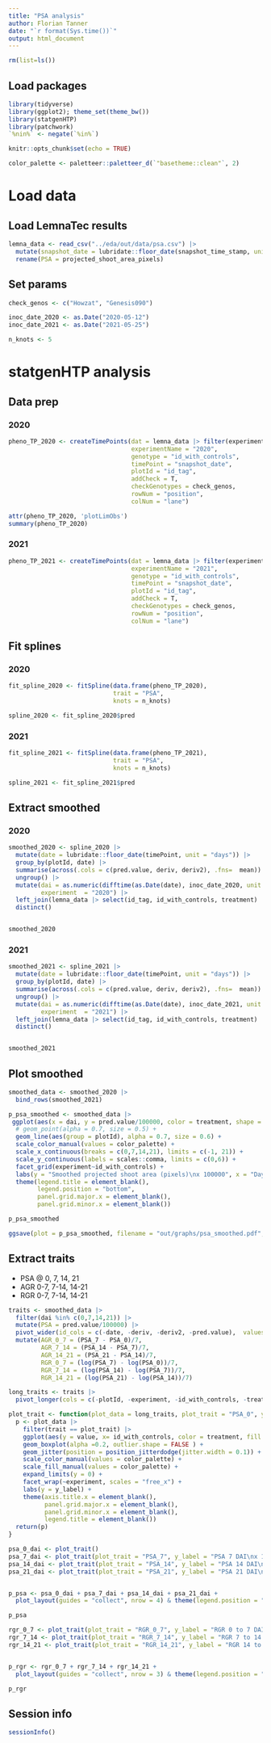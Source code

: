 ```yaml
---
title: "PSA analysis"
author: Florian Tanner
date: "`r format(Sys.time())`"
output: html_document
---
```



```r
rm(list=ls())
```



## Load packages

```r
library(tidyverse)
library(ggplot2); theme_set(theme_bw())
library(statgenHTP)
library(patchwork)
`%nin%` <- negate(`%in%`)
```

```r
knitr::opts_chunk$set(echo = TRUE)
```

```r
color_palette <- paletteer::paletteer_d(`"basetheme::clean"`, 2)
```


# Load data

## Load LemnaTec results

```r
lemna_data <- read_csv("../eda/out/data/psa.csv") |> 
  mutate(snapshot_date = lubridate::floor_date(snapshot_time_stamp, unit = "days")) |>  # Create time points) 
  rename(PSA = projected_shoot_area_pixels)
```

## Set params 
```r
check_genos <- c("Howzat", "Genesis090")

inoc_date_2020 <- as.Date("2020-05-12")
inoc_date_2021 <- as.Date("2021-05-25")

n_knots <- 5
```


# statgenHTP analysis

##  Data prep

### 2020

```r
pheno_TP_2020 <- createTimePoints(dat = lemna_data |> filter(experiment == 2020), 
                                  experimentName = "2020",
                                  genotype = "id_with_controls", 
                                  timePoint = "snapshot_date",
                                  plotId = "id_tag",
                                  addCheck = T, 
                                  checkGenotypes = check_genos,
                                  rowNum = "position",
                                  colNum = "lane")

attr(pheno_TP_2020, 'plotLimObs')
summary(pheno_TP_2020)
```
### 2021 

```r
pheno_TP_2021 <- createTimePoints(dat = lemna_data |> filter(experiment == 2021), 
                                  experimentName = "2021",
                                  genotype = "id_with_controls", 
                                  timePoint = "snapshot_date",
                                  plotId = "id_tag",
                                  addCheck = T, 
                                  checkGenotypes = check_genos,
                                  rowNum = "position",
                                  colNum = "lane")
```

## Fit splines

### 2020

```r
fit_spline_2020 <- fitSpline(data.frame(pheno_TP_2020),
                             trait = "PSA",
                             knots = n_knots)

spline_2020 <- fit_spline_2020$pred
```

### 2021

```r
fit_spline_2021 <- fitSpline(data.frame(pheno_TP_2021),
                             trait = "PSA",
                             knots = n_knots)

spline_2021 <- fit_spline_2021$pred
```

## Extract smoothed

### 2020

```r
smoothed_2020 <- spline_2020 |> 
  mutate(date = lubridate::floor_date(timePoint, unit = "days")) |> 
  group_by(plotId, date) |> 
  summarise(across(.cols = c(pred.value, deriv, deriv2), .fns=  mean)) |> 
  ungroup() |> 
  mutate(dai = as.numeric(difftime(as.Date(date), inoc_date_2020, unit = "days")),
         experiment  = "2020") |> 
  left_join(lemna_data |> select(id_tag, id_with_controls, treatment) |> rename(plotId = id_tag)) |> 
  distinct() 


smoothed_2020
```

### 2021

```r
smoothed_2021 <- spline_2021 |> 
  mutate(date = lubridate::floor_date(timePoint, unit = "days")) |> 
  group_by(plotId, date) |> 
  summarise(across(.cols = c(pred.value, deriv, deriv2), .fns=  mean)) |> 
  ungroup() |> 
  mutate(dai = as.numeric(difftime(as.Date(date), inoc_date_2021, unit = "days")),
         experiment  = "2021") |> 
  left_join(lemna_data |> select(id_tag, id_with_controls, treatment) |> rename(plotId = id_tag)) |> 
  distinct()


smoothed_2021
```

## Plot smoothed

```r
smoothed_data <- smoothed_2020 |> 
  bind_rows(smoothed_2021) 

p_psa_smoothed <- smoothed_data |> 
 ggplot(aes(x = dai, y = pred.value/100000, color = treatment, shape = treatment)) +
  # geom_point(alpha = 0.7, size = 0.5) +
  geom_line(aes(group = plotId), alpha = 0.7, size = 0.6) +
  scale_color_manual(values = color_palette) +
  scale_x_continuous(breaks = c(0,7,14,21), limits = c(-1, 21)) +
  scale_y_continuous(labels = scales::comma, limits = c(0,6)) +
  facet_grid(experiment~id_with_controls) +
  labs(y = "Smoothed projected shoot area (pixels)\nx 100000", x = "Days after infection") +
  theme(legend.title = element_blank(),
        legend.position = "bottom",
        panel.grid.major.x = element_blank(),
        panel.grid.minor.x = element_blank())

p_psa_smoothed
```
```r
ggsave(plot = p_psa_smoothed, filename = "out/graphs/psa_smoothed.pdf", units = "cm", width = 10, height = 6, scale = 2)
```


## Extract traits

* PSA @ 0, 7, 14, 21 
* AGR 0-7, 7-14, 14-21
* RGR 0-7, 7-14, 14-21

```r
traits <- smoothed_data |> 
  filter(dai %in% c(0,7,14,21)) |> 
  mutate(PSA = pred.value/100000) |> 
  pivot_wider(id_cols = c(-date, -deriv, -deriv2, -pred.value),  values_from = PSA, names_from = dai, names_prefix = "PSA_") |> 
  mutate(AGR_0_7 = (PSA_7 - PSA_0)/7,
         AGR_7_14 = (PSA_14 - PSA_7)/7,
         AGR_14_21 = (PSA_21 - PSA_14)/7,
         RGR_0_7 = (log(PSA_7) - log(PSA_0))/7, 
         RGR_7_14 = (log(PSA_14) - log(PSA_7))/7, 
         RGR_14_21 = (log(PSA_21) - log(PSA_14))/7)
```


```r
long_traits <- traits |> 
  pivot_longer(cols = c(-plotId, -experiment, -id_with_controls, -treatment), names_to = "trait") 

plot_trait <- function(plot_data = long_traits, plot_trait = "PSA_0", y_label = "PSA 0 DAI\nx 100,000"){
  p <- plot_data |> 
    filter(trait == plot_trait) |> 
    ggplot(aes(y = value, x= id_with_controls, color = treatment, fill = treatment, shape = treatment)) +
    geom_boxplot(alpha =0.2, outlier.shape = FALSE ) +
    geom_jitter(position = position_jitterdodge(jitter.width = 0.1)) +
    scale_color_manual(values = color_palette) +
    scale_fill_manual(values = color_palette) +
    expand_limits(y = 0) +
    facet_wrap(~experiment, scales = "free_x") +
    labs(y = y_label) +
    theme(axis.title.x = element_blank(),
          panel.grid.major.x = element_blank(),
          panel.grid.minor.x = element_blank(),
          legend.title = element_blank())
  return(p)
}
```

```r
psa_0_dai <- plot_trait()
psa_7_dai <- plot_trait(plot_trait = "PSA_7", y_label = "PSA 7 DAI\nx 100,000")
psa_14_dai <- plot_trait(plot_trait = "PSA_14", y_label = "PSA 14 DAI\nx 100,000")
psa_21_dai <- plot_trait(plot_trait = "PSA_21", y_label = "PSA 21 DAI\nx 100,000")


p_psa <- psa_0_dai + psa_7_dai + psa_14_dai + psa_21_dai +
  plot_layout(guides = "collect", nrow = 4) & theme(legend.position = "bottom")

p_psa
```
```r
rgr_0_7 <- plot_trait(plot_trait = "RGR_0_7", y_label = "RGR 0 to 7 DAI")
rgr_7_14 <- plot_trait(plot_trait = "RGR_7_14", y_label = "RGR 7 to 14 DAI")
rgr_14_21 <- plot_trait(plot_trait = "RGR_14_21", y_label = "RGR 14 to 21 DAI")


p_rgr <- rgr_0_7 + rgr_7_14 + rgr_14_21 + 
  plot_layout(guides = "collect", nrow = 3) & theme(legend.position = "bottom")

p_rgr
```


## Session info

```r
sessionInfo()
```